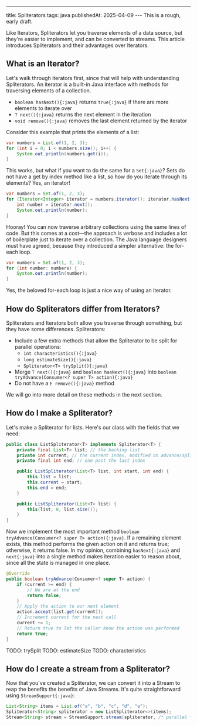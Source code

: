 ---
title: Spliterators
tags: java
publishedAt: 2025-04-09
--- <Warning>This is a rough, early draft.</Warning>

Like Iterators, Spliterators let you traverse elements of a data source, but they're easier to implement, and can be converted to streams.
This article introduces Spliterators and their advantages over Iterators.

## What is an Iterator?

Let's walk through iterators first, since that will help with understanding Spliterators.
An iterator is a built-in Java interface with methods for traversing elements of a collection.

- `boolean hasNext(){:java}` returns `true{:java}` if there are more elements to iterate over
- `T next(){:java}` returns the next element in the iteration
- `void remove(){:java}` removes the last element returned by the iterator

Consider this example that prints the elements of a list:

```java
var numbers = List.of(1, 2, 3);
for (int i = 0; i < numbers.size(); i++) {
    System.out.println(numbers.get(i));
}
```

This works, but what if you want to do the same for a `Set{:java}`? Sets do not have a get by index method like a list, so how do you iterate through its elements? Yes, an iterator!

```java
var numbers = Set.of(1, 2, 3);
for (Iterator<Integer> iterator = numbers.iterator(); iterator.hasNext();) {
    int number = iterator.next();
    System.out.println(number);
}
```

Hooray! You can now traverse arbitrary collections using the same lines of code.
But this comes at a cost—the approach is verbose and includes a lot of boilerplate just to iterate over a collection.
The Java language designers must have agreed, because they introduced a simpler alternative: the for-each loop.

```java
var numbers = Set.of(1, 2, 3);
for (int number: numbers) {
    System.out.println(number);
}
```

Yes, the beloved for-each loop is just a nice way of using an iterator.

## How do Spliterators differ from Iterators?

Spliterators and Iterators both allow you traverse through something, but they have some differences. Spliterators:

- Include a few extra methods that allow the Spliterator to be split for parallel operations:
    - `int characteristics(){:java}`
    - `long estimateSize(){:java}`
    - `Spliterator<T> trySplit(){:java}`
- Merge `T next(){:java}` and `boolean hasNext(){:java}` into `boolean tryAdvance(Consumer<? super T> action){:java}`
- Do not have a `E remove(){:java}` method

We will go into more detail on these methods in the next section.

## How do I make a Spliterator?

Let's make a Spliterator for lists. Here's our class with the fields that we need:

```java
public class ListSpliterator<T> implements Spliterator<T> {
    private final List<T> list; // the backing list
    private int current; // the current index, modified on advance/split
    private final int end; // one past the last index

    public ListSpliterator(List<T> list, int start, int end) {
        this.list = list;
        this.current = start;
        this.end = end;
    }

    public ListSpliterator(List<T> list) {
        this(list, 0, list.size());
    }
}
```

Now we implement the most important method `boolean tryAdvance(Consumer<? super T> action){:java}`.
If a remaining element exists, this method performs the given action on it and returns true; otherwise, it returns false.
In my opinion, combining `hasNext{:java}` and `next{:java}` into a single method makes iteration easier to reason about, since all the state is managed in one place.

```java
@Override
public boolean tryAdvance(Consumer<? super T> action) {
    if (current >= end) {
        // We are at the end
        return false;
    }
    // Apply the action to our next element
    action.accept(list.get(current));
    // Increment current for the next call
    current += 1;
    // Return true to let the caller know the action was performed
    return true;
}
```

TODO: trySplit
TODO: estimateSize
TODO: characteristics

## How do I create a stream from a Spliterator?

Now that you've created a Spliterator, we can convert it into a Stream to reap the benefits the benefits of Java Streams.
It's quite straightforward using `StreamSupport{:java}`:

```java
List<String> items = List.of("a", "b", "c", "d", "e");
Spliterator<String> spliterator = new ListSpliterator<>(items);
Stream<String> stream = StreamSupport.stream(spliterator, /* parallel */ false);
```
